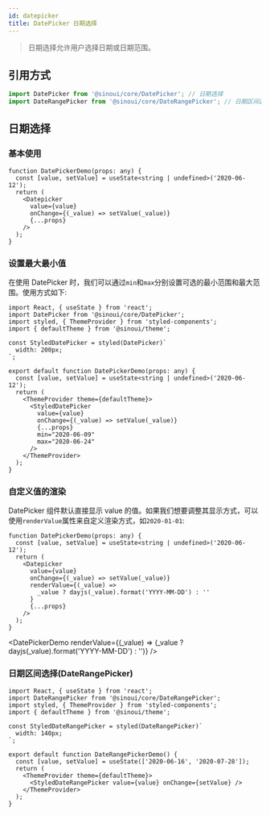 ```yaml
---
id: datepicker
title: DatePicker 日期选择
---
```



> 日期选择允许用户选择日期或日期范围。

## 引用方式

```ts
import DatePicker from '@sinoui/core/DatePicker'; // 日期选择
import DateRangePicker from '@sinoui/core/DateRangePicker'; // 日期区间选择
```

## 日期选择

### 基本使用

```tsx
function DatePickerDemo(props: any) {
  const [value, setValue] = useState<string | undefined>('2020-06-12');
  return (
    <Datepicker
      value={value}
      onChange={(_value) => setValue(_value)}
      {...props}
    />
  );
}
```

<DatePickerDemo />

### 设置最大最小值

在使用 DatePicker 时，我们可以通过`min`和`max`分别设置可选的最小范围和最大范围。使用方式如下:

```tsx
import React, { useState } from 'react';
import DatePicker from '@sinoui/core/DatePicker';
import styled, { ThemeProvider } from 'styled-components';
import { defaultTheme } from '@sinoui/theme';

const StyledDatePicker = styled(DatePicker)`
  width: 200px;
`;

export default function DatePickerDemo(props: any) {
  const [value, setValue] = useState<string | undefined>('2020-06-12');
  return (
    <ThemeProvider theme={defaultTheme}>
      <StyledDatePicker
        value={value}
        onChange={(_value) => setValue(_value)}
        {...props}
        min="2020-06-09"
        max="2020-06-24"
      />
    </ThemeProvider>
  );
}
```

<DatePickerDemo min="2020-06-09" max="2020-06-24" />

### 自定义值的渲染

DatePicker 组件默认直接显示 value 的值。如果我们想要调整其显示方式，可以使用`renderValue`属性来自定义渲染方式，如`2020-01-01`:

```tsx
function DatePickerDemo(props: any) {
  const [value, setValue] = useState<string | undefined>('2020-06-12');
  return (
    <Datepicker
      value={value}
      onChange={(_value) => setValue(_value)}
      renderValue={(_value) =>
        _value ? dayjs(_value).format('YYYY-MM-DD') : ''
      }
      {...props}
    />
  );
}
```

<DatePickerDemo
  renderValue={(_value) => (_value ? dayjs(_value).format('YYYY-MM-DD') : '')}
/>

### 日期区间选择(DateRangePicker)

```tsx
import React, { useState } from 'react';
import DateRangePicker from '@sinoui/core/DateRangePicker';
import styled, { ThemeProvider } from 'styled-components';
import { defaultTheme } from '@sinoui/theme';

const StyledDateRangePicker = styled(DateRangePicker)`
  width: 140px;
`;

export default function DateRangePickerDemo() {
  const [value, setValue] = useState(['2020-06-16', '2020-07-28']);
  return (
    <ThemeProvider theme={defaultTheme}>
      <StyledDateRangePicker value={value} onChange={setValue} />
    </ThemeProvider>
  );
}
```

<DateRangePickerDemo />

